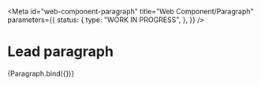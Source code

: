 <!-- @license CC0-1.0 -->


<Meta
  id="web-component-paragraph"
  title="Web Component/Paragraph"
  parameters={{
    status: {
      type: "WORK IN PROGRESS",
    },
  }}
/>

# Lead paragraph

<Canvas>
  <Story
    name="--lead"
    args={{
      lead: true,
      textContent:
        "Lorem ipsum dolor sit amet, consectetur adipiscing elit, sed do eiusmod tempor incididunt ut labore et dolore magna aliqua. Ut enim ad minim veniam, quis nostrud exercitation ullamco laboris nisi ut aliquip ex ea commodo consequat. Duis aute irure dolor in reprehenderit in voluptate velit esse cillum dolore eu fugiat nulla pariatur. Excepteur sint occaecat cupidatat non proident, sunt in culpa qui officia deserunt mollit anim id est laborum.",
    }}
  >
    {Paragraph.bind({})}
  </Story>
</Canvas>
